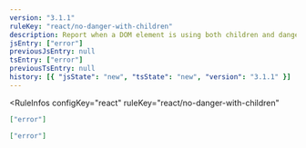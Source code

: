 ```yaml
---
version: "3.1.1"
ruleKey: "react/no-danger-with-children"
description: Report when a DOM element is using both children and dangerouslySetInnerHTML
jsEntry: ["error"]
previousJsEntry: null
tsEntry: ["error"]
previousTsEntry: null
history: [{ "jsState": "new", "tsState": "new", "version": "3.1.1" }]
---
```


<RuleInfos 
  configKey="react" 
  ruleKey="react/no-danger-with-children" 
>

```json
["error"]
```

```json
["error"]
```

</RuleInfos>
